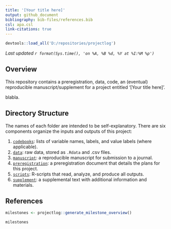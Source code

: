 ```yaml
---
title: '[Your title here]'
output: github_document
bibliography: bib-files/references.bib
csl: apa.csl
link-citations: true
---
```


```r
devtools::load_all('D:/repositories/projectlog')
```


*Last updated `r format(Sys.time(), 'on %A, %B %d, %Y at %I:%M %p')`*

## Overview

This repository contains a preregistration, data, code, an (eventual) reproducible manuscript/supplement for a project entitled '[Your title here]'.

blabla.

## Directory Structure

The names of each folder are intended to be self-explanatory. There are six components organize the inputs and outputs of this project:

1.  [`codebooks`](https://github.com/StefanVermeent/demo/tree/master/codebooks): lists of variable names, labels, and value labels (where applicable).
2.  [`data`](https://github.com/StefanVermeent/demo/tree/master/data): raw data, stored as `.Rdata` and .csv files.
3.  [`manuscript`](https://github.com/StefanVermeent/demo/tree/master/manuscript): a reproducible manuscript for submission to a journal.
4.  [`preregistration`](https://github.com/StefanVermeent/demo/tree/master/preregistration): a preregistration document that details the plans for this project.
5.  [`scripts`](https://github.com/StefanVermeent/demo/tree/master/scripts): R-scripts that read, analyze, and produce all outputs.
6.  [`supplement`](https://github.com/StefanVermeent/demo/tree/master/supplement): a supplemental text with additional information and materials.

## References

```r
milestones <- projectlog::generate_milestone_overview()

milestones
```
           
